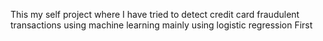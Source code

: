 This my self project where I have tried to detect credit card fraudulent transactions using machine learning mainly using logistic regression
	First 
